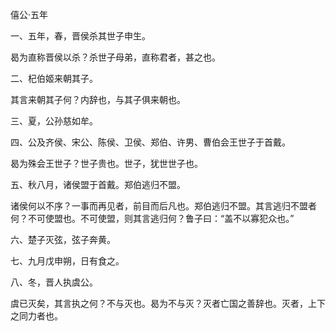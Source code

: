 

僖公·五年

一、五年，春，晋侯杀其世子申生。

曷为直称晋侯以杀？杀世子母弟，直称君者，甚之也。

二、杞伯姬来朝其子。

其言来朝其子何？内辞也，与其子俱来朝也。

三、夏，公孙慈如牟。

四、公及齐侯、宋公、陈侯、卫侯、郑伯、许男、曹伯会王世子于首戴。

曷为殊会王世子？世子贵也。世子，犹世世子也。

五、秋八月，诸侯盟于首戴。郑伯逃归不盟。

诸侯何以不序？一事而再见者，前目而后凡也。郑伯逃归不盟。其言逃归不盟者何？不可使盟也。不可使盟，则其言逃归何？鲁子曰：“盖不以寡犯众也。”

六、楚子灭弦，弦子奔黄。

七、九月戊申朔，日有食之。

八、冬，晋人执虞公。

虞已灭矣，其言执之何？不与灭也。曷为不与灭？灭者亡国之善辞也。灭者，上下之同力者也。

